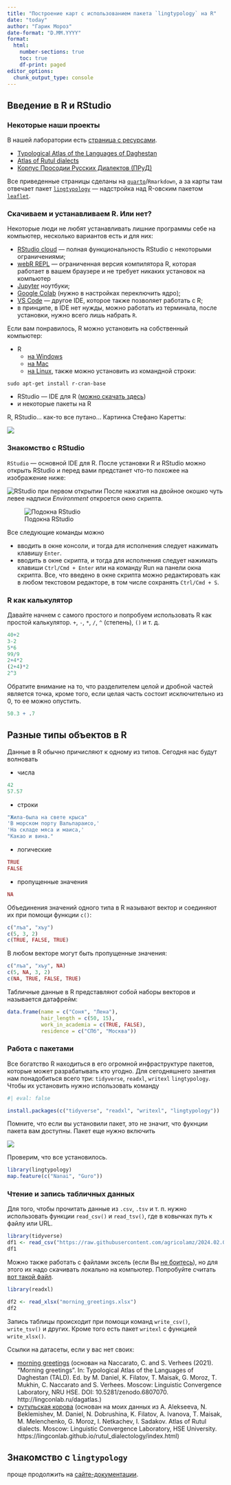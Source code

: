 ```yaml
---
title: "Построение карт с использованием пакета `lingtypology` на R"
date: "today"
author: "Гарик Мороз"
date-format: "D.MM.YYYY"
format:
  html:
    number-sections: true
    toc: true
    df-print: paged
editor_options: 
  chunk_output_type: console
---
```


## Введение в R и RStudio

### Некоторые наши проекты

В нашей лаборатории есть [страница с ресурсами](http://lingconlab.ru/).

- [Typological Atlas of the Languages of Daghestan](http://lingconlab.ru/dagatlas/)
- [Atlas of Rutul dialects](https://lingconlab.github.io/rutul_dialectology/)
- [Корпус Просодии Русских Диалектов (ПРуД)](https://lingconlab.github.io/PRuD/)

Все приведенные страницы сделаны на [`quarto`](https://quarto.org/)/`Rmarkdown`, а за карты там отвечает пакет [`lingtypology`](https://ropensci.github.io/lingtypology/) --- надстройка над R-овским пакетом [`leaflet`](https://rstudio.github.io/leaflet/).

### Скачиваем и устанавливаем R. Или нет?

Некоторые люди не любят устанавливать лишние программы себе на компьютер, несколько вариантов есть и для них:

- [RStudio cloud](https://posit.co/download/rstudio-desktop/) --- полная функциональность RStudio с некоторыми ограничениями;
- [webR REPL](https://webr.r-wasm.org/latest/) --- ограниченная версия компилятора R, которая работает в вашем браузере и не требует никаких установок на компьютер
- [Jupyter](https://jupyter.org/) ноутбуки;
- [Google Colab](https://colab.research.google.com) (нужно в настройках переключить ядро);
- [VS Code](https://code.visualstudio.com/) --- другое IDE, которое также позволяет работать с R;
- в принципе, в IDE нет нужды, можно работать из терминала, после установки, нужно всего лишь набрать `R`.

Если вам понравилось, R можно установить на собственный компьютер:

- R
    - [на Windows](https://cran.r-project.org/bin/windows/base/)
    - [на Mac](https://cran.r-project.org/bin/macosx/)
    - [на Linux](https://cran.rstudio.com/bin/linux/), также можно установить из командной строки:
    
```
sudo apt-get install r-cran-base
```

- RStudio --- IDE для R ([можно скачать здесь](https://www.rstudio.com/products/rstudio/download/))
- и некоторые пакеты на R

R, RStudio... как-то все путано... Картинка Стефано Каретты:

![](images/03_r_vs_rstudio.png)

### Знакомство с RStudio

`RStudio` --- основной IDE для R. После установки R и RStudio можно открыть RStudio и перед вами предстанет что-то похожее на изображение ниже:

![RStudio при первом открытии](images/01_01_rstudio_initial_view.png)
После нажатия на двойное окошко чуть левее надписи *Environment* откроется окно скрипта.

![Подокна RStudio](images/01_02_rstudio_initial_view.png)

Все следующие команды можно 

- вводить в окне консоли, и тогда для исполнения следует нажимать клавишу `Enter`.
- вводить в окне скрипта, и тогда для исполнения следует нажимать клавиши `Ctrl/Cmd + Enter` или на команду Run на панели окна скрипта. Все, что введено в окне скрипта можно редактировать как в любом текстовом редакторе, в том числе сохранять `Ctrl/Cmd + S`.

### R как калькулятор

Давайте начнем с самого простого и попробуем использовать R как простой калькулятор. `+`, `-`, `*`, `/`, `^` (степень), `()` и т. д.

```r
40+2
3-2
5*6
99/9
2+4*2
(2+4)*2
2^3
```

Обратите внимание на то, что разделителем целой и дробной частей является точка, кроме того, если целая часть состоит исключительно из 0, то ее можно опустить. 

```r
50.3 + .7
```

## Разные типы объектов в R

Данные в R обычно причисляют к одному из типов. Сегодня нас будут волновать

- числа
```r
42
57.57
```

- строки

```r
"Жила-была на свете крыса"
'В морском порту Вальпараисо,'
'На складе мяса и маиса,'
"Какао и вина."
```

- логические 

```r
TRUE
FALSE
```

- пропущенные значения
```r
NA
```

Объединения значений одного типа в R называют вектор и соединяют их при помощи функции `c()`:

```r
c("лъа", "хъу")
c(5, 3, 2)
c(TRUE, FALSE, TRUE)
```

В любом векторе могут быть пропущенные значения:

```r
c("лъа", "хъу", NA)
c(5, NA, 3, 2)
c(NA, TRUE, FALSE, TRUE)
```

Табличные данные в R представляют собой наборы векторов и называется датафрейм:

```r
data.frame(name = c("Соня", "Лена"),
           hair_length = c(50, 15),
           work_in_academia = c(TRUE, FALSE),
           residence = c("СПб", "Москва"))
```

### Работа с пакетами

Все богатство R находиться в его огромной инфраструктуре пакетов, которые может разрабатывать кто угодно. Для сегодняшнего занятия нам понадобиться всего три: `tidyverse`, `readxl`, `writexl` `lingtypology`. Чтобы их установить нужно использовать команду 

```r
#| eval: false

install.packages(c("tidyverse", "readxl", "writexl", "lingtypology"))
```

Помните, что если вы установили пакет, это не значит, что фукнции пакета вам доступны. Пакет еще нужно включить

![](images/02_install.png)

Проверим, что все установилось.

```r
library(lingtypology)
map.feature(c("Nanai", "Guro"))
```

### Чтение и запись табличных данных

Для того, чтобы прочитать данные из `.csv`, `.tsv` и т. п. нужно использовать функции `read_csv()` и `read_tsv()`, где в ковычках путь к файлу или URL.

```r
library(tidyverse)
df1 <- read_csv("https://raw.githubusercontent.com/agricolamz/2024.02.03-04_Opling_cartography/main/morning_greetings.csv")
df1
```

Можно также работать с файлами эксель (если Вы [не боитесь](https://www.nature.com/articles/d41586-021-02211-4)), но для этого их надо скачивать локально на компьютер. Попробуйте считать [вот такой файл](https://github.com/agricolamz/2024.02.03-04_Opling_cartography/raw/main/morning_greetings.xlsx).

```r
library(readxl)

df2 <- read_xlsx("morning_greetings.xlsx")
df2
```

Запись таблицы происходит при помощи команд `write_csv()`, `write_tsv()` и других. Кроме того есть пакет `writexl` с функцией `write_xlsx()`.

Ссылки на датасеты, если у вас нет своих:

- [morning greetings](https://raw.githubusercontent.com/agricolamz/2024.02.03-04_Opling_cartography/main/morning_greetings.csv) (основан на Naccarato, C. and S. Verhees (2021). “Morning greetings”. In: Typological Atlas of the Languages of Daghestan (TALD). Ed. by M. Daniel, K. Filatov, T. Maisak, G. Moroz, T. Mukhin, C. Naccarato and S. Verhees. Moscow: Linguistic Convergence Laboratory, NRU HSE. DOI: 10.5281/zenodo.6807070. http://lingconlab.ru/dagatlas.)
- [рутульская корова](https://raw.githubusercontent.com/agricolamz/2024.02.03-04_Opling_cartography/main/rutul_lexical_item_for_cowhouse.csv) (основан на моих данных из A. Alekseeva, N. Beklemishev, M. Daniel, N. Dobrushina, K. Filatov, A. Ivanova, T. Maisak, M. Melenchenko, G. Moroz, I. Netkachev, I. Sadakov. Atlas of Rutul dialects. Moscow: Linguistic Convergence Laboratory, HSE University. https://lingconlab.github.io/rutul_dialectology/index.html)

## Знакомство с `lingtypology`

проще продолжить на [сайте-документации](https://ropensci.github.io/lingtypology/).

